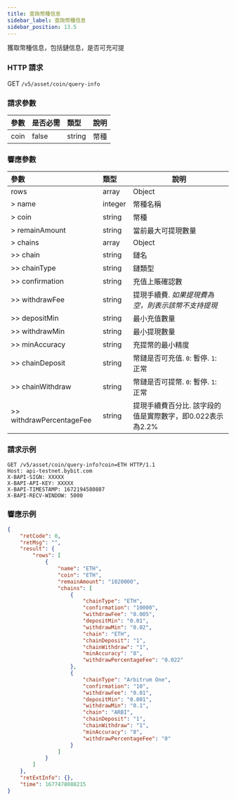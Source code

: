 ```yaml
---
title: 查詢幣種信息
sidebar_label: 查詢幣種信息
sidebar_position: 13.5
---
```


獲取幣種信息，包括鏈信息，是否可充可提

### HTTP 請求
GET `/v5/asset/coin/query-info`

### 請求參數
| 參數 | 是否必需 | 類型 | 說明|
|:----- |:-------|:-----|------ |
|coin |false |string |幣種 |

### 響應參數
| 參數 | 類型 | 說明|
|:----- |:-----|----- |
|rows |array|Object |
|> name |integer |幣種名稱 |
|> coin |string |幣種 |
|> remainAmount |string |當前最大可提現數量|
|> chains |array |Object |
|>> chain |string |鏈名 |
|>> chainType |string |鏈類型 |
|>> confirmation |string |充值上賬確認數 |
|>> withdrawFee |string |提現手續費. _如果提現費為空，則表示該幣不支持提現_ |
|>> depositMin |string |最小充值數量 |
|>> withdrawMin |string |最小提現數量 |
|>> minAccuracy |string |充提幣的最小精度 |
|>> chainDeposit |string |幣鏈是否可充值. `0`: 暫停. `1`: 正常 |
|>> chainWithdraw |string |幣鏈是否可提幣. `0`: 暫停. `1`: 正常 |
|>> withdrawPercentageFee|string|提現手續費百分比. 該字段的值是實際數字，即0.022表示為2.2%|

### 請求示例

```http
GET /v5/asset/coin/query-info?coin=ETH HTTP/1.1
Host: api-testnet.bybit.com
X-BAPI-SIGN: XXXXX
X-BAPI-API-KEY: XXXXX
X-BAPI-TIMESTAMP: 1672194580887
X-BAPI-RECV-WINDOW: 5000
```

### 響應示例

```json
{
    "retCode": 0,
    "retMsg": "",
    "result": {
        "rows": [
            {
                "name": "ETH",
                "coin": "ETH",
                "remainAmount": "1020000",
                "chains": [
                    {
                        "chainType": "ETH",
                        "confirmation": "10000",
                        "withdrawFee": "0.005",
                        "depositMin": "0.01",
                        "withdrawMin": "0.02",
                        "chain": "ETH",
                        "chainDeposit": "1",
                        "chainWithdraw": "1",
                        "minAccuracy": "8",
                        "withdrawPercentageFee": "0.022"
                    },
                    {
                        "chainType": "Arbitrum One",
                        "confirmation": "10",
                        "withdrawFee": "0.01",
                        "depositMin": "0.001",
                        "withdrawMin": "0.1",
                        "chain": "ARBI",
                        "chainDeposit": "1",
                        "chainWithdraw": "1",
                        "minAccuracy": "8",
                        "withdrawPercentageFee": "0"
                    }
                ]
            }
        ]
    },
    "retExtInfo": {},
    "time": 1677478088215
}
```